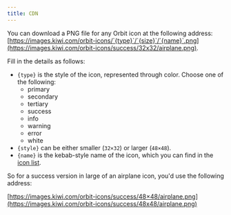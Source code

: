 ```yaml
---
title: CDN
---
```


You can download a PNG file for any Orbit icon at the following address:
[https://images.kiwi.com/orbit-icons/`{type}`/`{size}`/`{name}`.png](https://images.kiwi.com/orbit-icons/success/32x32/airplane.png).

Fill in the details as follows:

- `{type}` is the style of the icon, represented through color. Choose one of the following:
  - primary
  - secondary
  - tertiary
  - success
  - info
  - warning
  - error
  - white
- `{style}` can be either smaller (`32×32`) or larger (`48×48`).
- `{name}` is the kebab-style name of the icon, which you can find in the [icon list](/foundation/icons/#list-of-icons).

So for a success version in large of an airplane icon, you'd use the following address:

[https://images.kiwi.com/orbit-icons/success/48×48/airplane.png](https://images.kiwi.com/orbit-icons/success/48x48/airplane.png)
